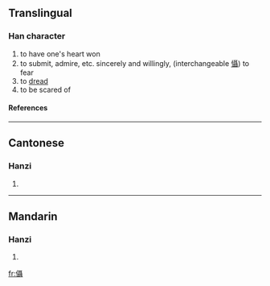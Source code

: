 ==Translingual==
===Han character===
{{Han char|rad=人|as=18|sn=20|four=|canj=人尸十十 (OSJJ)}}
# to have one's heart won
# to submit, admire, etc. sincerely and willingly, (interchangeable [[懾]]) to fear
# to [[dread]]
# to be scared of
====References====
{{Han ref|kx=0121.310|hdz=10238.070|uh=34A4|ud=13476}}

----
==Cantonese==
===Hanzi===
{{yue-hanzi|jyut=|y=jip3, sip3}}
# {{defn|Cantonese}}

----
==Mandarin==
===Hanzi===
{{cmn-hanzi|pin=[[shè]] (she4)|wg=she<sup>4</sup>}}
# {{defn|Mandarin}}

[[fr:㒤]]